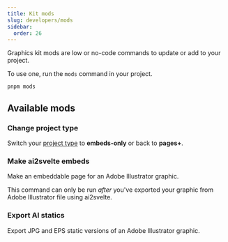```yaml
---
title: Kit mods
slug: developers/mods
sidebar:
  order: 26
---
```


Graphics kit mods are low or no-code commands to update or add to your project.

To use one, run the `mods` command in your project.

```console
pnpm mods
```

## Available mods

### Change project type 

Switch your [project type](/bluprint_graphics-kit/developers/project-structure/#project-type) to **embeds-only** or back to **pages+**.

### Make ai2svelte embeds

Make an embeddable page for an Adobe Illustrator graphic.

This command can only be run _after_ you've exported your graphic from Adobe Illustrator file using ai2svelte.

### Export AI statics

Export JPG and EPS static versions of an Adobe Illustrator graphic.
